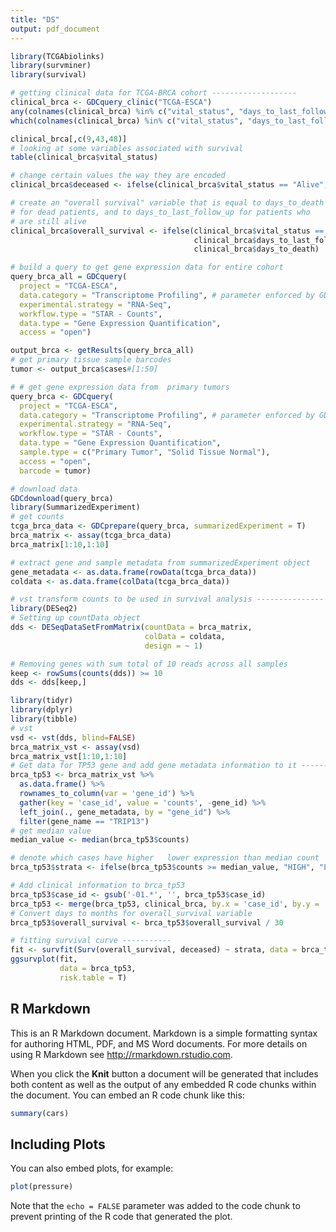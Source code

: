 ```yaml
---
title: "DS"
output: pdf_document
---
```


```r
library(TCGAbiolinks)
library(survminer)
library(survival)
```
```r
# getting clinical data for TCGA-BRCA cohort -------------------
clinical_brca <- GDCquery_clinic("TCGA-ESCA")
any(colnames(clinical_brca) %in% c("vital_status", "days_to_last_follow_up", "days_to_death"))
which(colnames(clinical_brca) %in% c("vital_status", "days_to_last_follow_up", "days_to_death"))
```
```r
clinical_brca[,c(9,43,48)]
# looking at some variables associated with survival 
table(clinical_brca$vital_status)
```
```r
# change certain values the way they are encoded
clinical_brca$deceased <- ifelse(clinical_brca$vital_status == "Alive", FALSE, TRUE)

# create an "overall survival" variable that is equal to days_to_death
# for dead patients, and to days_to_last_follow_up for patients who
# are still alive
clinical_brca$overall_survival <- ifelse(clinical_brca$vital_status == "Alive",
                                         clinical_brca$days_to_last_follow_up,
                                         clinical_brca$days_to_death)
```
```r
# build a query to get gene expression data for entire cohort
query_brca_all = GDCquery(
  project = "TCGA-ESCA",
  data.category = "Transcriptome Profiling", # parameter enforced by GDCquery
  experimental.strategy = "RNA-Seq",
  workflow.type = "STAR - Counts",
  data.type = "Gene Expression Quantification",
  access = "open")
```
```r
output_brca <- getResults(query_brca_all)
# get primary tissue sample barcodes
tumor <- output_brca$cases#[1:50]
```

```r
# # get gene expression data from  primary tumors 
query_brca <- GDCquery(
  project = "TCGA-ESCA",
  data.category = "Transcriptome Profiling", # parameter enforced by GDCquery
  experimental.strategy = "RNA-Seq",
  workflow.type = "STAR - Counts",
  data.type = "Gene Expression Quantification",
  sample.type = c("Primary Tumor", "Solid Tissue Normal"),
  access = "open",
  barcode = tumor)
```
```r
# download data
GDCdownload(query_brca)
library(SummarizedExperiment)
# get counts
tcga_brca_data <- GDCprepare(query_brca, summarizedExperiment = T)
brca_matrix <- assay(tcga_brca_data)
brca_matrix[1:10,1:10]
```

```r
# extract gene and sample metadata from summarizedExperiment object
gene_metadata <- as.data.frame(rowData(tcga_brca_data))
coldata <- as.data.frame(colData(tcga_brca_data))
```

```r
# vst transform counts to be used in survival analysis ---------------
library(DESeq2)
# Setting up countData object   
dds <- DESeqDataSetFromMatrix(countData = brca_matrix,
                              colData = coldata,
                              design = ~ 1)

# Removing genes with sum total of 10 reads across all samples
keep <- rowSums(counts(dds)) >= 10
dds <- dds[keep,]
```

```r
library(tidyr)
library(dplyr)
library(tibble)
# vst 
vsd <- vst(dds, blind=FALSE)
brca_matrix_vst <- assay(vsd)
brca_matrix_vst[1:10,1:10]
# Get data for TP53 gene and add gene metadata information to it -------------
brca_tp53 <- brca_matrix_vst %>% 
  as.data.frame() %>% 
  rownames_to_column(var = 'gene_id') %>% 
  gather(key = 'case_id', value = 'counts', -gene_id) %>% 
  left_join(., gene_metadata, by = "gene_id") %>% 
  filter(gene_name == "TRIP13")
# get median value
median_value <- median(brca_tp53$counts)

# denote which cases have higher   lower expression than median count
brca_tp53$strata <- ifelse(brca_tp53$counts >= median_value, "HIGH", "LOW")

# Add clinical information to brca_tp53
brca_tp53$case_id <- gsub('-01.*', '', brca_tp53$case_id)
brca_tp53 <- merge(brca_tp53, clinical_brca, by.x = 'case_id', by.y = 'submitter_id')
# Convert days to months for overall_survival variable
brca_tp53$overall_survival <- brca_tp53$overall_survival / 30

```
```r
# fitting survival curve -----------
fit <- survfit(Surv(overall_survival, deceased) ~ strata, data = brca_tp53)
ggsurvplot(fit,
           data = brca_tp53,
           risk.table = T)
```



## R Markdown

This is an R Markdown document. Markdown is a simple formatting syntax for authoring HTML, PDF, and MS Word documents. For more details on using R Markdown see <http://rmarkdown.rstudio.com>.

When you click the **Knit** button a document will be generated that includes both content as well as the output of any embedded R code chunks within the document. You can embed an R code chunk like this:

```r
summary(cars)
```

## Including Plots

You can also embed plots, for example:

```r
plot(pressure)
```

Note that the `echo = FALSE` parameter was added to the code chunk to prevent printing of the R code that generated the plot.
